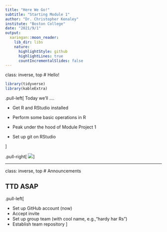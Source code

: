 ```yaml
---
title: "Here We Go!"
subtitle: "Starting Module 1"
author: "Dr. Christopher Kenaley"
institute: "Boston College"
date: "2021/9/1"
output:
  xaringan::moon_reader:
    lib_dir: libs
    nature:
      highlightStyle: github
      highlightLines: true
      countIncrementalSlides: false
---
```

class: inverse, top
# Hello! 

```r
library(tidyverse)
library(kableExtra)
```

<!-- Add icon library -->
<link rel="stylesheet" href="https://cdnjs.cloudflare.com/ajax/libs/font-awesome/5.14.0/css/all.min.css">


.pull-left[
Today we'll ....

- Get R and RStudio installed

- Perform some basic operations in R

- Peak under the hood of Module Project 1

- Set up git on RStudio

]

.pull-right[
![](https://www.analyticsvidhya.com/wp-content/uploads/2016/02/rstudio.jpg)
]

---
class: inverse, top
<!-- slide 1 -->
# Announcements

## TTD ASAP
.pull-left[

- Set up GitHub account (now)
- Accept invite
- Set up group team (with cool name, e.g.,"hardy har Rs")
- Establish team repository
]




